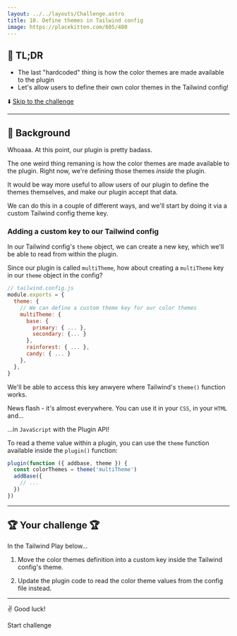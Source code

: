 ```yaml
---
layout: ../../layouts/Challenge.astro
title: 10. Define themes in Tailwind config
image: https://placekitten.com/605/400
---
```



## 🐇 TL;DR

- The last "hardcoded" thing is how the color themes are made available to the plugin
- Let's allow users to define their own color themes in the Tailwind config!

⬇️ [Skip to the challenge](#-your-challenge)

---

## 🐢 Background

Whoaaa. At this point, our plugin is pretty badass.

The one weird thing remaning is how the color themes are made available to the plugin. Right now, we're defining those themes _inside_ the plugin.

It would be way more useful to allow users of our plugin to define the themes themselves, and make our plugin accept that data.

We can do this in a couple of different ways, and we'll start by doing it via a custom Tailwind config theme key.

### Adding a custom key to our Tailwind config

In our Tailwind config's `theme` object, we can create a new key, which we'll be able to read from within the plugin.

Since our plugin is called `multiTheme`, how about creating a `multiTheme` key in our `theme` object in the config?

```js
// tailwind.config.js
module.exports = {
  theme: {
    // We can define a custom theme key for our color themes
    multiTheme: {
      base: {
        primary: { ... },
        secondary: {... }
      },
      rainforest: { ... },
      candy: { ... }
    },
  },
}
```

We'll be able to access this key anwyere where Tailwind's `theme()` function works.

News flash - it's almost everywhere. You can use it in your `CSS`, in your `HTML` and...

...in `JavaScript` with the Plugin API!

To read a theme value within a plugin, you can use the `theme` function available inside the `plugin()` function:

```js
plugin(function ({ addbase, theme }) {
  const colorThemes = theme('multiTheme')
  addBase({
    // ...
  })
})
```

---

## 🏆 Your challenge 🏆

In the Tailwind Play below...

1. Move the color themes definition into a custom key inside the Tailwind config's theme.

2. Update the plugin code to read the color theme values from the config file instead.

---

✌️ Good luck!

<ButtonLink path="https://play.tailwindcss.com/2yZyplmIvw?file=config">Start challenge</ButtonLink>
